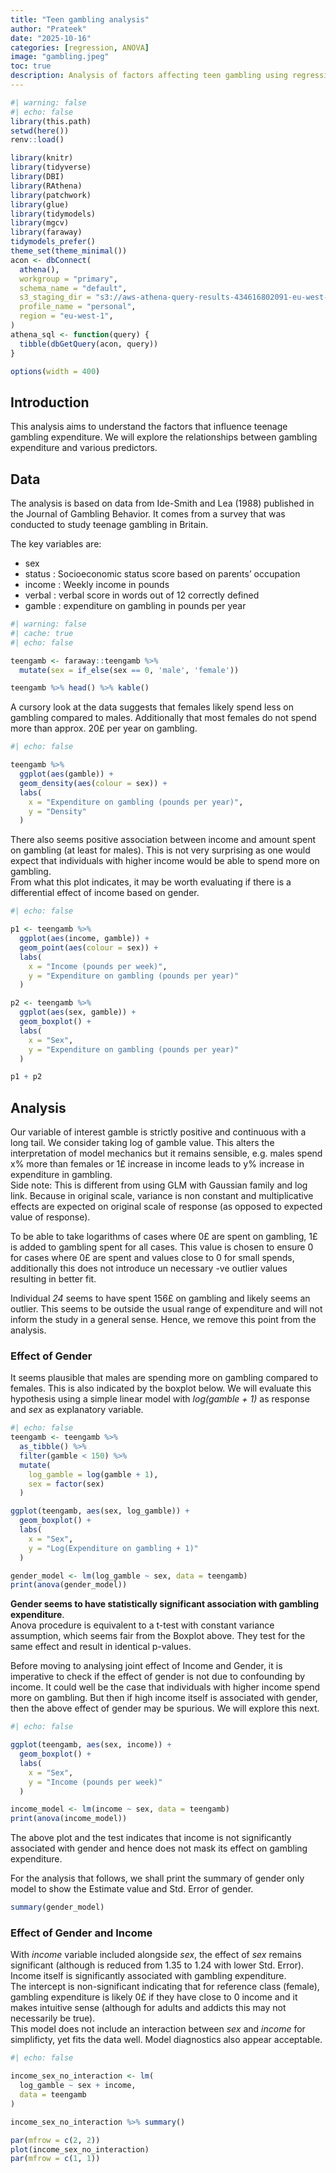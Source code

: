 ```yaml
---
title: "Teen gambling analysis"
author: "Prateek"
date: "2025-10-16"
categories: [regression, ANOVA]
image: "gambling.jpeg"
toc: true
description: Analysis of factors affecting teen gambling using regression and ANOVA
---
```


```r
#| warning: false
#| echo: false
library(this.path)
setwd(here())
renv::load()

library(knitr)
library(tidyverse)
library(DBI)
library(RAthena)
library(patchwork)
library(glue)
library(tidymodels)
library(mgcv)
library(faraway)
tidymodels_prefer()
theme_set(theme_minimal())
acon <- dbConnect(
  athena(),
  workgroup = "primary",
  schema_name = "default",
  s3_staging_dir = "s3://aws-athena-query-results-434616802091-eu-west-1",
  profile_name = "personal",
  region = "eu-west-1",
)
athena_sql <- function(query) {
  tibble(dbGetQuery(acon, query))
}

options(width = 400)

```

## Introduction
This analysis aims to understand the factors that influence teenage gambling expenditure. We will explore the relationships between gambling expenditure and various predictors.


## Data
The analysis is based on data from Ide-Smith and Lea (1988) published in the Journal of Gambling Behavior. It comes from a survey that was conducted to study teenage gambling in Britain. <br/>

The key variables are:

- sex
- status : Socioeconomic status score based on parents' occupation
- income : Weekly income in pounds
- verbal : verbal score in words out of 12 correctly defined
- gamble : expenditure on gambling in pounds per year

```r
#| warning: false
#| cache: true
#| echo: false

teengamb <- faraway::teengamb %>%
  mutate(sex = if_else(sex == 0, 'male', 'female'))

teengamb %>% head() %>% kable()

```

A cursory look at the data suggests that females likely spend less on gambling compared to males. Additionally that most females do not spend more than approx. 20£ per year on gambling.

```r
#| echo: false

teengamb %>%
  ggplot(aes(gamble)) +
  geom_density(aes(colour = sex)) +
  labs(
    x = "Expenditure on gambling (pounds per year)",
    y = "Density"
  )

```

There also seems positive association between income and amount spent on gambling (at least for males). This is not very surprising as one would expect that individuals with higher income would be able to spend more on gambling. <br/>
 From what this plot indicates, it may be worth evaluating if there is a differential effect of income based on gender.

```r
#| echo: false

p1 <- teengamb %>%
  ggplot(aes(income, gamble)) +
  geom_point(aes(colour = sex)) +
  labs(
    x = "Income (pounds per week)",
    y = "Expenditure on gambling (pounds per year)"
  )

p2 <- teengamb %>%
  ggplot(aes(sex, gamble)) +
  geom_boxplot() +
  labs(
    x = "Sex",
    y = "Expenditure on gambling (pounds per year)"
  )

p1 + p2

```

## Analysis

Our variable of interest gamble is  strictly positive and continuous with a long tail. We consider taking log of gamble value. This alters the interpretation of model mechanics but it remains sensible, e.g. males spend x% more than females or 1£ increase in income leads to y% increase in expenditure in gambling. <br/>
Side note: This is different from using GLM with Gaussian family and log link. Because in original scale, variance is non constant and multiplicative effects are expected on original scale of response (as opposed to expected value of response). <br/>

To be able to take logarithms of cases where 0£ are spent on gambling, 1£ is added to gambling spent for all cases. This value is chosen to ensure 0 for cases where 0£ are spent and values close to 0 for small spends, additionally this does not introduce un necessary -ve outlier values resulting in better fit. <br/>

Individual *24* seems to have spent 156£ on gambling and likely seems an outlier. This seems to be outside the usual range of expenditure and will not inform the study in a general sense. Hence, we remove this point from the analysis.

### Effect of Gender

It seems plausible that males are spending more on gambling compared to females. This is also indicated by the boxplot below. We will evaluate this hypothesis using a simple linear model with *log(gamble + 1)* as response and *sex* as explanatory variable.

```r
#| echo: false
teengamb <- teengamb %>%
  as_tibble() %>%
  filter(gamble < 150) %>%
  mutate(
    log_gamble = log(gamble + 1),
    sex = factor(sex)
  )

ggplot(teengamb, aes(sex, log_gamble)) +
  geom_boxplot() +
  labs(
    x = "Sex",
    y = "Log(Expenditure on gambling + 1)"
  )

gender_model <- lm(log_gamble ~ sex, data = teengamb)
print(anova(gender_model))

```

**Gender seems to have statistically significant association with gambling expenditure**. <br/>
Anova procedure is equivalent to a t-test with constant variance assumption, which seems fair from the Boxplot above. They test for the same effect and result in identical p-values. <br/>

Before moving to analysing joint effect of Income and Gender, it is imperative to check if the effect of gender is not due to confounding by income. It could well be the case that individuals with higher income spend more on gambling. But then if high income itself is associated with gender, then the above effect of gender may be spurious. We will explore this next.

```r
#| echo: false

ggplot(teengamb, aes(sex, income)) +
  geom_boxplot() +
  labs(
    x = "Sex",
    y = "Income (pounds per week)"
  )

income_model <- lm(income ~ sex, data = teengamb)
print(anova(income_model))

```

The above plot and the test indicates that income is not significantly associated with gender and hence does not mask its effect on gambling expenditure. <br/>

For the analysis that follows, we shall print the summary of gender only model to show the Estimate value and Std. Error of gender.

```r
summary(gender_model)

```

### Effect of Gender and Income

With *income* variable included alongside *sex*, the effect of *sex* remains significant (although is reduced from 1.35 to 1.24 with lower Std. Error). <br/>
Income itself is significantly associated with gambling expenditure. <br/>
The intercept is non-significant indicating that for reference class (female), gambling expenditure is likely 0£ if they have close to 0 income and it makes intuitive sense (although for adults and addicts this may not necessarily be true). <br/>
This model does not include an interaction between *sex* and *income* for simplificty, yet fits the data well. Model diagnostics also appear acceptable. <br/>

```r
#| echo: false

income_sex_no_interaction <- lm(
  log_gamble ~ sex + income,
  data = teengamb
)

income_sex_no_interaction %>% summary()

par(mfrow = c(2, 2))
plot(income_sex_no_interaction)
par(mfrow = c(1, 1))

```
